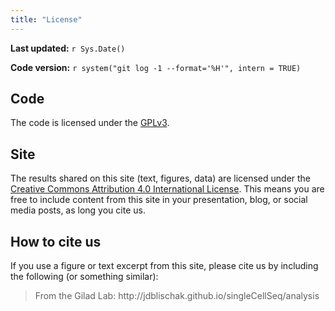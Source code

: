 ```yaml
---
title: "License"
---
```


**Last updated:** `r Sys.Date()`

**Code version:** `r system("git log -1 --format='%H'", intern = TRUE)`

## Code

The code is licensed under the [GPLv3][code-license].

## Site

The results shared on this site (text, figures, data) are licensed under the [Creative Commons Attribution 4.0 International License][site-license].
This means you are free to include content from this site in your presentation, blog, or social media posts, as long you cite us.

## How to cite us

If you use a figure or text excerpt from this site, please cite us by including the following (or something similar):

> From the Gilad Lab: http://jdblischak.github.io/singleCellSeq/analysis

[code-license]: https://www.gnu.org/licenses/gpl-3.0.txt
[site-license]: https://creativecommons.org/licenses/by/4.0/
